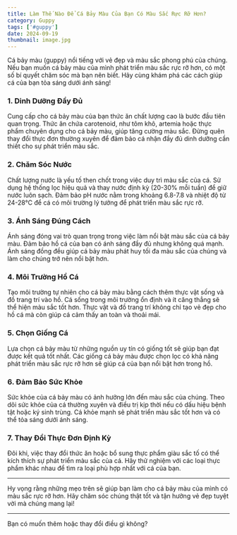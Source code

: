 ```yaml
---
title: Làm Thế Nào Để Cá Bảy Màu Của Bạn Có Màu Sắc Rực Rỡ Hơn?
category: Guppy
tags: ['#guppy']
date: 2024-09-19
thumbnail: image.jpg
---
```


Cá bảy màu (guppy) nổi tiếng với vẻ đẹp và màu sắc phong phú của chúng. Nếu bạn muốn cá bảy màu của mình phát triển màu sắc rực rỡ hơn, có một số bí quyết chăm sóc mà bạn nên biết. Hãy cùng khám phá các cách giúp cá của bạn tỏa sáng dưới ánh sáng!

### 1. Dinh Dưỡng Đầy Đủ

Cung cấp cho cá bảy màu của bạn thức ăn chất lượng cao là bước đầu tiên quan trọng. Thức ăn chứa carotenoid, như tôm khô, artemia hoặc thực phẩm chuyên dụng cho cá bảy màu, giúp tăng cường màu sắc. Đừng quên thay đổi thực đơn thường xuyên để đảm bảo cá nhận đầy đủ dinh dưỡng cần thiết cho sự phát triển màu sắc.

### 2. Chăm Sóc Nước

Chất lượng nước là yếu tố then chốt trong việc duy trì màu sắc của cá. Sử dụng hệ thống lọc hiệu quả và thay nước định kỳ (20-30% mỗi tuần) để giữ nước luôn sạch. Đảm bảo pH nước nằm trong khoảng 6.8-7.8 và nhiệt độ từ 24-28°C để cá có môi trường lý tưởng để phát triển màu sắc rực rỡ.

### 3. Ánh Sáng Đúng Cách

Ánh sáng đóng vai trò quan trọng trong việc làm nổi bật màu sắc của cá bảy màu. Đảm bảo hồ cá của bạn có ánh sáng đầy đủ nhưng không quá mạnh. Ánh sáng đồng đều giúp cá bảy màu phát huy tối đa màu sắc của chúng và làm cho chúng trở nên nổi bật hơn.

### 4. Môi Trường Hồ Cá

Tạo môi trường tự nhiên cho cá bảy màu bằng cách thêm thực vật sống và đồ trang trí vào hồ. Cá sống trong môi trường ổn định và ít căng thẳng sẽ thể hiện màu sắc tốt hơn. Thực vật và đồ trang trí không chỉ tạo vẻ đẹp cho hồ cá mà còn giúp cá cảm thấy an toàn và thoải mái.

### 5. Chọn Giống Cá

Lựa chọn cá bảy màu từ những nguồn uy tín có giống tốt sẽ giúp bạn đạt được kết quả tốt nhất. Các giống cá bảy màu được chọn lọc có khả năng phát triển màu sắc rực rỡ hơn sẽ giúp cá của bạn nổi bật hơn trong hồ.

### 6. Đảm Bảo Sức Khỏe

Sức khỏe của cá bảy màu có ảnh hưởng lớn đến màu sắc của chúng. Theo dõi sức khỏe của cá thường xuyên và điều trị kịp thời nếu có dấu hiệu bệnh tật hoặc ký sinh trùng. Cá khỏe mạnh sẽ phát triển màu sắc tốt hơn và có thể tỏa sáng dưới ánh sáng.

### 7. Thay Đổi Thực Đơn Định Kỳ

Đôi khi, việc thay đổi thức ăn hoặc bổ sung thực phẩm giàu sắc tố có thể kích thích sự phát triển màu sắc của cá. Hãy thử nghiệm với các loại thực phẩm khác nhau để tìm ra loại phù hợp nhất với cá của bạn.

---

Hy vọng rằng những mẹo trên sẽ giúp bạn làm cho cá bảy màu của mình có màu sắc rực rỡ hơn. Hãy chăm sóc chúng thật tốt và tận hưởng vẻ đẹp tuyệt vời mà chúng mang lại!

---

Bạn có muốn thêm hoặc thay đổi điều gì không?